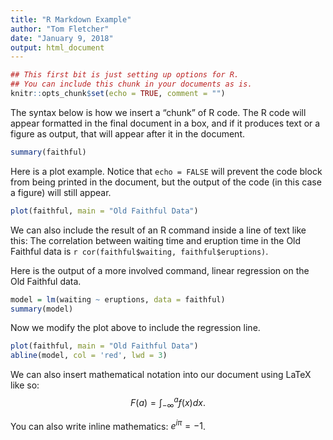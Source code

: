 ```yaml
---
title: "R Markdown Example"
author: "Tom Fletcher"
date: "January 9, 2018"
output: html_document
---
```


```r
## This first bit is just setting up options for R.
## You can include this chunk in your documents as is.
knitr::opts_chunk$set(echo = TRUE, comment = "")
```

The syntax below is how we insert a "chunk" of R code. The R code will appear formatted in the final document in a box, and if it produces text or a figure as output, that will appear after it in the document.

```r
summary(faithful)
```

Here is a plot example. Notice that `echo = FALSE` will prevent the code block from being printed in the document, but the output of the code (in this case a figure) will still appear.

```r
plot(faithful, main = "Old Faithful Data")
```

We can also include the result of an R command inside a line of text like this: The correlation between waiting time and eruption time in the Old Faithful data is `r cor(faithful$waiting, faithful$eruptions)`.

Here is the output of a more involved command, linear regression on the Old Faithful data.

```r
model = lm(waiting ~ eruptions, data = faithful)
summary(model)
```

Now we modify the plot above to include the regression line.

```r
plot(faithful, main = "Old Faithful Data")
abline(model, col = 'red', lwd = 3)
```

We can also insert mathematical notation into our document using LaTeX like so:
$$F(a) = \int_{-\infty}^a f(x) dx.$$

You can also write inline mathematics: $e^{i \pi} = -1$.